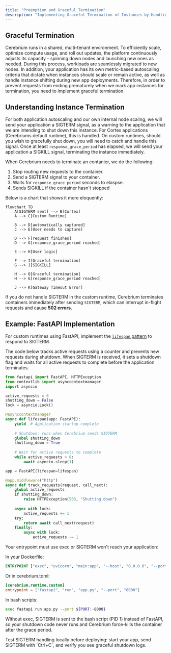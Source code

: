 ```yaml
---
title: "Preemption and Graceful Termination"
description: "Implementing Graceful Termination of Instances by Handling Termination Signals"
---
```


## Graceful Termination

Cerebrium runs in a shared, multi-tenant environment. To efficiently scale, optimize compute usage, and roll out updates, the platform continuously adjusts its capacity - spinning down nodes and launching new ones as needed. During this process, workloads are seamlessly migrated to new nodes. In addition, your application has its own metric-based autoscaling criteria that dictate when instances should scale or remain active, as well as handle instance shifting during new app deployments. Therefore, in order to prevent requests from ending prematurely when we mark app instances for termination, you need to implement graceful termination.

## Understanding Instance Termination

For both application autoscaling and our own internal node scaling, we will send your application a SIGTERM signal, as a warning to the application that we are intending to shut down this instance. For Cortex applications (Cerebriums default runtime), this is handled. On custom runtimes, should you wish to gracefully shut down, you will need to catch and handle this signal. Once at least `response_grace_period` has elapsed, we will send your application a SIGKILL signal, terminating the instance immediately.

When Cerebrium needs to terminate an contanier, we do the following:

1. Stop routing new requests to the container.
2. Send a SIGTERM signal to your container.
3. Waits for `response_grace_period` seconds to elaspse. 
4. Sends SIGKILL if the container hasn't stopped

Below is a chart that shows it more eloquently:

```mermaid
flowchart TD
    A[SIGTERM sent] --> B[Cortex]
    A --> C[Custom Runtime]
    
    B --> D[automatically captured]
    C --> E[User needs to capture]
    
    D --> F[request finishes]
    D --> G[response_grace_period reached]
    
    E --> H[User logic]
    
    F --> I[Graceful termination]
    G --> J[SIGKILL]
    
    H --> O[Graceful termination]
    H --> G[response_grace_period reached]
    
    J --> K[Gateway Timeout Error]
```

If you do not handle SIGTERM in the custom runtime, Cerebrium terminates containers immediately after sending `SIGTERM`, which can interrupt in-flight requests and cause **502 errors**.


## Example: FastAPI Implementation

For custom runtimes using FastAPI, implement the [`lifespan` pattern](https://fastapi.tiangolo.com/advanced/events/) to respond to SIGTERM. 

The code below tracks active requests using a counter and prevents new requests during shutdown. When SIGTERM is received, it sets a shutdown flag and waits for all active requests to complete before the application terminates.

```python
from fastapi import FastAPI, HTTPException
from contextlib import asynccontextmanager
import asyncio

active_requests = 0
shutting_down = False
lock = asyncio.Lock()

@asynccontextmanager
async def lifespan(app: FastAPI):
    yield  # Application startup complete
    
    # Shutdown: runs when Cerebrium sends SIGTERM
    global shutting_down
    shutting_down = True
    
    # Wait for active requests to complete
    while active_requests > 0:
        await asyncio.sleep(1)

app = FastAPI(lifespan=lifespan)

@app.middleware("http")
async def track_requests(request, call_next):
    global active_requests
    if shutting_down:
        raise HTTPException(503, "Shutting down")
    
    async with lock:
        active_requests += 1
    try:
        return await call_next(request)
    finally:
        async with lock:
            active_requests -= 1
```

Your entrypoint must use exec or SIGTERM won't reach your application:

In your Dockerfile:

```dockerfile
ENTRYPOINT ["exec", "uvicorn", "main:app", "--host", "0.0.0.0", "--port", "8000"]
```
Or in cerebrium.toml:
```toml
[cerebrium.runtime.custom]
entrypoint = ["fastapi", "run", "app.py", "--port", "8000"]

```
In bash scripts:

```bash
exec fastapi run app.py --port ${PORT:-8000}
```

Without exec, SIGTERM is sent to the bash script (PID 1) instead of FastAPI, so your shutdown code never runs and Cerebrium force-kills the container after the grace period.

<Tip>
Test SIGTERM handling locally before deploying: start your app, send SIGTERM with `Ctrl+C`, and verify you see graceful shutdown logs.
</Tip>